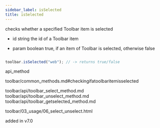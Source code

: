 ```yaml
---
sidebar_label: isSelected
title: isSelected
---
```



          


<Short>
 checks whether a specified Toolbar item is selected



</Short>



- id	string  the id of a Toolbar item


- param	boolean     true, if an item of Toolbar is selected, otherwise false


~~~js

toolbar.isSelected("web"); // -> returns true/false


~~~
 api_method

<Descr>



</Descr>


 toolbar/common_methods.md#checkingifatoolbaritemisselected


toolbar/api/toolbar_select_method.md
toolbar/api/toolbar_unselect_method.md
toolbar/api/toolbar_getselected_method.md


toolbar/03_usage/06_select_unselect.html


added in v7.0


